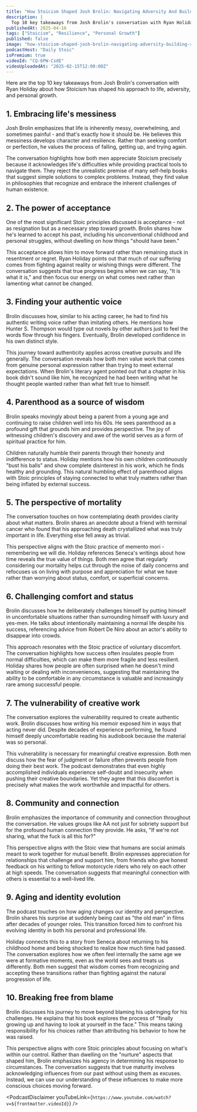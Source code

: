 ```yaml
---
title: "How Stoicism Shaped Josh Brolin: Navigating Adversity And Building Resilience"
description: |
  Top 10 key takeaways from Josh Brolin's conversation with Ryan Holiday about how Stoicism has shaped his approach to life, adversity, and personal growth.
publishedAt: 2025-04-16
tags: ["Stoicism", "Resilience", "Personal Growth"]
published: false
image: "how-stoicism-shaped-josh-brolin-navigating-adversity-building-resilience.jpg"
podcastHost: "Daily Stoic"
isPremium: true
videoId: "CQ-6PW-CsdE"
videoUploadedAt: "2025-02-15T12:00:00Z"
---
```



<PodcastSummaryPageLayout frontmatter={frontmatter}>
Here are the top 10 key takeaways from Josh Brolin's conversation with Ryan Holiday about how Stoicism has shaped his approach to life, adversity, and personal growth.

## 1. Embracing life's messiness

Josh Brolin emphasizes that life is inherently messy, overwhelming, and sometimes painful - and that's exactly how it should be. He believes this messiness develops character and resilience. Rather than seeking comfort or perfection, he values the process of falling, getting up, and trying again.

The conversation highlights how both men appreciate Stoicism precisely because it acknowledges life's difficulties while providing practical tools to navigate them. They reject the unrealistic premise of many self-help books that suggest simple solutions to complex problems. Instead, they find value in philosophies that recognize and embrace the inherent challenges of human existence.

## 2. The power of acceptance

One of the most significant Stoic principles discussed is acceptance - not as resignation but as a necessary step toward growth. Brolin shares how he's learned to accept his past, including his unconventional childhood and personal struggles, without dwelling on how things "should have been."

This acceptance allows him to move forward rather than remaining stuck in resentment or regret. Ryan Holiday points out that much of our suffering comes from fighting against reality or wishing things were different. The conversation suggests that true progress begins when we can say, "It is what it is," and then focus our energy on what comes next rather than lamenting what cannot be changed.

## 3. Finding your authentic voice

Brolin discusses how, similar to his acting career, he had to find his authentic writing voice rather than imitating others. He mentions how Hunter S. Thompson would type out novels by other authors just to feel the words flow through his fingers. Eventually, Brolin developed confidence in his own distinct style.

This journey toward authenticity applies across creative pursuits and life generally. The conversation reveals how both men value work that comes from genuine personal expression rather than trying to meet external expectations. When Brolin's literary agent pointed out that a chapter in his book didn't sound like him, he recognized he had been writing what he thought people wanted rather than what felt true to himself.

## 4. Parenthood as a source of wisdom

Brolin speaks movingly about being a parent from a young age and continuing to raise children well into his 60s. He sees parenthood as a profound gift that grounds him and provides perspective. The joy of witnessing children's discovery and awe of the world serves as a form of spiritual practice for him.

Children naturally humble their parents through their honesty and indifference to status. Holiday mentions how his own children continuously "bust his balls" and show complete disinterest in his work, which he finds healthy and grounding. This natural humbling effect of parenthood aligns with Stoic principles of staying connected to what truly matters rather than being inflated by external success.

## 5. The perspective of mortality

The conversation touches on how contemplating death provides clarity about what matters. Brolin shares an anecdote about a friend with terminal cancer who found that his approaching death crystallized what was truly important in life. Everything else fell away as trivial.

This perspective aligns with the Stoic practice of memento mori - remembering we will die. Holiday references Seneca's writings about how time reveals the true value of things. Both men agree that regularly considering our mortality helps cut through the noise of daily concerns and refocuses us on living with purpose and appreciation for what we have rather than worrying about status, comfort, or superficial concerns.

## 6. Challenging comfort and status

Brolin discusses how he deliberately challenges himself by putting himself in uncomfortable situations rather than surrounding himself with luxury and yes-men. He talks about intentionally maintaining a normal life despite his success, referencing advice from Robert De Niro about an actor's ability to disappear into crowds.

This approach resonates with the Stoic practice of voluntary discomfort. The conversation highlights how success often insulates people from normal difficulties, which can make them more fragile and less resilient. Holiday shares how people are often surprised when he doesn't mind waiting or dealing with inconveniences, suggesting that maintaining the ability to be comfortable in any circumstance is valuable and increasingly rare among successful people.

## 7. The vulnerability of creative work

The conversation explores the vulnerability required to create authentic work. Brolin discusses how writing his memoir exposed him in ways that acting never did. Despite decades of experience performing, he found himself deeply uncomfortable reading his audiobook because the material was so personal.

This vulnerability is necessary for meaningful creative expression. Both men discuss how the fear of judgment or failure often prevents people from doing their best work. The podcast demonstrates that even highly accomplished individuals experience self-doubt and insecurity when pushing their creative boundaries. Yet they agree that this discomfort is precisely what makes the work worthwhile and impactful for others.

## 8. Community and connection

Brolin emphasizes the importance of community and connection throughout the conversation. He values groups like AA not just for sobriety support but for the profound human connection they provide. He asks, "If we're not sharing, what the fuck is all this for?"

This perspective aligns with the Stoic view that humans are social animals meant to work together for mutual benefit. Brolin expresses appreciation for relationships that challenge and support him, from friends who give honest feedback on his writing to fellow motorcycle riders who rely on each other at high speeds. The conversation suggests that meaningful connection with others is essential to a well-lived life.

## 9. Aging and identity evolution

The podcast touches on how aging changes our identity and perspective. Brolin shares his surprise at suddenly being cast as "the old man" in films after decades of younger roles. This transition forced him to confront his evolving identity in both his personal and professional life.

Holiday connects this to a story from Seneca about returning to his childhood home and being shocked to realize how much time had passed. The conversation explores how we often feel internally the same age we were at formative moments, even as the world sees and treats us differently. Both men suggest that wisdom comes from recognizing and accepting these transitions rather than fighting against the natural progression of life.

## 10. Breaking free from blame

Brolin discusses his journey to move beyond blaming his upbringing for his challenges. He explains that his book explores the process of "finally growing up and having to look at yourself in the face." This means taking responsibility for his choices rather than attributing his behavior to how he was raised.

This perspective aligns with core Stoic principles about focusing on what's within our control. Rather than dwelling on the "nurture" aspects that shaped him, Brolin emphasizes his agency in determining his response to circumstances. The conversation suggests that true maturity involves acknowledging influences from our past without using them as excuses. Instead, we can use our understanding of these influences to make more conscious choices moving forward.

<PodcastDisclaimer
  youTubeLink={`https://www.youtube.com/watch?v=${frontmatter.videoId}`}
/>

</PodcastSummaryPageLayout>
